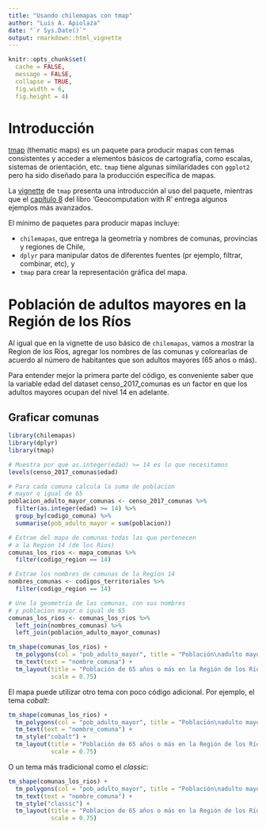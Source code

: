 ```yaml
---
title: "Usando chilemapas con tmap"
author: "Luis A. Apiolaza"
date: "`r Sys.Date()`"
output: rmarkdown::html_vignette
---
```


```r
knitr::opts_chunk$set(
  cache = FALSE,
  message = FALSE,
  collapse = TRUE, 
  fig.width = 6, 
  fig.height = 4)
```

# Introducción

[tmap](https://cran.r-project.org/web/packages/tmap/index.html) (thematic maps)
es un paquete para producir mapas con temas consistentes y acceder a elementos
básicos de cartografía, como escalas, sistemas de orientación, etc. `tmap` tiene
algunas similaridades con `ggplot2` pero ha sido diseñado para la producción
específica de mapas.

La
[vignette](https://cran.r-project.org/web/packages/tmap/vignettes/tmap-getstarted.html)
de `tmap` presenta una introducción al uso del paquete, mientras que el
[capítulo 8](https://geocompr.robinlovelace.net/adv-map.html) del libro
'Geocomputation with R' entrega algunos ejemplos más avanzados.

El mínimo de paquetes para producir mapas incluye:

* `chilemapas`, que entrega la geometría y nombres de comunas, provincias y
regiones de Chile,
* `dplyr` para manipular datos de diferentes fuentes (pr ejemplo, filtrar,
  combinar, etc), y
* `tmap` para crear la representación gráfica del mapa.

# Población de adultos mayores en la Región de los Ríos

Al igual que en la vignette de uso básico de `chilemapas`, vamos a mostrar la
Region de los Ríos, agregar los nombres de las comunas y colorearlas de acuerdo
al número de habitantes que son adultos mayores (65 años o más).

Para entender mejor la primera parte del código, es conveniente saber que la
variable edad del dataset censo_2017_comunas es un factor en que los adultos
mayores ocupan del nivel 14 en adelante.

## Graficar comunas

```r
library(chilemapas)
library(dplyr)
library(tmap)

# Muestra por que as.integer(edad) >= 14 es lo que necesitamos
levels(censo_2017_comunas$edad)

# Para cada comuna calcula la suma de poblacion
# mayor o igual de 65
poblacion_adulto_mayor_comunas <- censo_2017_comunas %>%
  filter(as.integer(edad) >= 14) %>%
  group_by(codigo_comuna) %>%
  summarise(pob_adulto_mayor = sum(poblacion))

# Extrae del mapa de comunas todas las que pertenecen
# a la Region 14 (de los Rios)
comunas_los_rios <- mapa_comunas %>%
  filter(codigo_region == 14)

# Extrae los nombres de comunas de la Region 14
nombres_comunas <- codigos_territoriales %>%
  filter(codigo_region == 14)

# Une la geometria de las comunas, con sus nombres
# y poblacion mayor o igual de 65
comunas_los_rios <- comunas_los_rios %>%
  left_join(nombres_comunas) %>%
  left_join(poblacion_adulto_mayor_comunas)

tm_shape(comunas_los_rios) +
  tm_polygons(col = "pob_adulto_mayor", title = "Población\nadulto mayor") +
  tm_text(text = "nombre_comuna") +
  tm_layout(title = "Población de 65 años o más en la Región de los Ríos",
            scale = 0.75)
```

El mapa puede utilizar otro tema con poco código adicional. Por ejemplo, el
tema *cobalt*:

```r
tm_shape(comunas_los_rios) +
  tm_polygons(col = "pob_adulto_mayor", title = "Población\nadulto mayor") +
  tm_text(text = "nombre_comuna") +
  tm_style("cobalt") +
  tm_layout(title = "Población de 65 años o más en la Región de los Ríos",
            scale = 0.75)


```

O un tema más tradicional como el *classic*:

```r
tm_shape(comunas_los_rios) +
  tm_polygons(col = "pob_adulto_mayor", title = "Población\nadulto mayor") +
  tm_text(text = "nombre_comuna") +
  tm_style("classic") +
  tm_layout(title = "Poblacion de 65 años o más en la Región de los Ríos",
            scale = 0.75)
```
